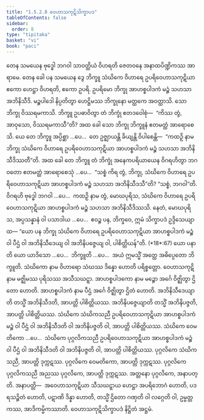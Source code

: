 ```yaml
---
title: "1.5.2.8 ဝေဟာသကုဋိသိက္ခာပဒ"
tableOfContents: false
sidebar:
  order: 8
type: "tipitaka"
basket: "vi"
book: "paci"
---
```



<DynamicBreadcrumb />

<Division number="129" book="paci" e="ch" v="2" p="66">

<Paragraph number="443" book="paci">
တေန သမယေန ဗုဒ္ဓေါ ဘဂဝါ သာဝတ္ထိယံ ဝိဟရတိ ဇေတဝနေ အနာထပိဏ္ဍိကဿ အာရာမေ. တေန ခေါ ပန သမယေန ဒွေ ဘိက္ခူ သံဃိကေ ဝိဟာရေ ဥပရိဝေဟာသကုဋိယာ ဧကော ဟေဋ္ဌာ ဝိဟရတိ, ဧကော ဥပရိ. ဥပရိမော ဘိက္ခု အာဟစ္စပါဒကံ မဉ္စံ သဟသာ အဘိနိသီဒိ. မဉ္စပါဒေါ နိပ္ပတိတွာ ဟေဋ္ဌိမဿ ဘိက္ခုနော မတ္ထကေ အဝတ္ထာသိ. သော ဘိက္ခု ဝိဿရမကာသိ. ဘိက္ခူ ဥပဓာဝိတွာ တံ ဘိက္ခုံ ဧတဒဝေါစုံ—  “ကိဿ တွံ, အာဝုသော, ဝိဿရမကာသီ”တိ? အထ ခေါ သော ဘိက္ခု ဘိက္ခူနံ ဧတမတ္ထံ အာရောစေသိ. ယေ တေ ဘိက္ခူ အပ္ပိစ္ဆာ …ပေ…  တေ ဥဇ္ဈာယန္တိ ခိယျန္တိ ဝိပါစေန္တိ—  “ကထဉှိ နာမ ဘိက္ခု သံဃိကေ ဝိဟာရေ ဥပရိဝေဟာသကုဋိယာ အာဟစ္စပါဒကံ မဉ္စံ သဟသာ အဘိနိသီဒိဿတီ”တိ.
</Paragraph>

<Paragraph number="444" book="paci">
အထ ခေါ တေ ဘိက္ခူ တံ ဘိက္ခုံ အနေကပရိယာယေန ဝိဂရဟိတွာ ဘဂဝတော ဧတမတ္ထံ အာရောစေသုံ …ပေ…  “သစ္စံ ကိရ တွံ, ဘိက္ခု, သံဃိကေ ဝိဟာရေ ဥပရိဝေဟာသကုဋိယာ အာဟစ္စပါဒကံ မဉ္စံ သဟသာ အဘိနိသီဒသီ”တိ? “သစ္စံ, ဘဂဝါ”တိ. ဝိဂရဟိ ဗုဒ္ဓေါ ဘဂဝါ …ပေ…  ကထဉှိ နာမ တွံ, မောဃပုရိသ, သံဃိကေ ဝိဟာရေ ဥပရိဝေဟာသကုဋိယာ အာဟစ္စပါဒကံ မဉ္စံ သဟသာ အဘိနိသီဒိဿသိ. နေတံ, မောဃပုရိသ, အပ္ပသန္နာနံ ဝါ ပသာဒါယ …ပေ…  ဧဝဉ္စ ပန, ဘိက္ခဝေ, ဣမံ သိက္ခာပဒံ ဥဒ္ဒိသေယျာထ—
</Paragraph>

</Division>
<Division number="130" book="paci" e="ch" v="2" p="66">

<Paragraph number="445" book="paci">
<Emphasis>“ယော ပန ဘိက္ခု သံဃိကေ ဝိဟာရေ ဥပရိဝေဟာသကုဋိယာ အာဟစ္စပါဒကံ မဉ္စံ ဝါ ပီဌံ ဝါ အဘိနိသီဒေယျ ဝါ အဘိနိပဇ္ဇေယျ ဝါ, ပါစိတ္တိယန်”</Emphasis>တိ. (*18*:<Emphasis>67</Emphasis>)
</Paragraph>

</Division>
<Division number="131" book="paci" e="ch" v="2" p="67">

<Paragraph number="446" book="paci">
<Emphasis>ယော ပနာ</Emphasis>တိ ယော ယာဒိသော …ပေ…  <Emphasis>ဘိက္ခူ</Emphasis>တိ …ပေ…  အယံ ဣမသ္မိံ အတ္ထေ အဓိပ္ပေတော ဘိက္ခူတိ.
</Paragraph>

<Paragraph number="447" book="paci">
<Emphasis>သံဃိကော</Emphasis> နာမ ဝိဟာရော သံဃဿ ဒိန္နော ဟောတိ ပရိစ္စတ္တော.
</Paragraph>

<Paragraph number="448" book="paci">
<Emphasis>ဝေဟာသကုဋိ</Emphasis> နာမ မဇ္ဈိမဿ ပုရိသဿ အသီသဃဋ္ဋာ.
</Paragraph>

<Paragraph number="449" book="paci">
<Emphasis>အာဟစ္စပါဒကော</Emphasis> နာမ <Emphasis>မဉ္စော</Emphasis> အင်္ဂေ ဝိဇ္ဈိတွာ ဌိတော ဟောတိ.
</Paragraph>

<Paragraph number="450" book="paci">
<Emphasis>အာဟစ္စပါဒကံ</Emphasis> နာမ <Emphasis>ပီဌံ</Emphasis> အင်္ဂေ ဝိဇ္ဈိတွာ ဌိတံ ဟောတိ.
</Paragraph>

<Paragraph number="451" book="paci">
<Emphasis>အဘိနိသီဒေယျာ</Emphasis>တိ တသ္မိံ အဘိနိသီဒတိ, အာပတ္တိ ပါစိတ္တိယဿ.
</Paragraph>

<Paragraph number="452" book="paci">
<Emphasis>အဘိနိပဇ္ဇေယျာ</Emphasis>တိ တသ္မိံ အဘိနိပဇ္ဇတိ, အာပတ္တိ ပါစိတ္တိယဿ.
</Paragraph>

</Division>
<Division number="132" book="paci" e="ch" v="2" p="67">

<Paragraph number="453" book="paci">
သံဃိကေ သံဃိကသညီ ဥပရိဝေဟာသကုဋိယာ အာဟစ္စပါဒကံ မဉ္စံ ဝါ ပီဌံ ဝါ အဘိနိသီဒတိ ဝါ အဘိနိပဇ္ဇတိ ဝါ, အာပတ္တိ ပါစိတ္တိယဿ. သံဃိကေ ဝေမတိကော …ပေ…  သံဃိကေ ပုဂ္ဂလိကသညီ ဥပရိဝေဟာသကုဋိယာ အာဟစ္စပါဒကံ မဉ္စံ ဝါ ပီဌံ ဝါ အဘိနိသီဒတိ ဝါ အဘိနိပဇ္ဇတိ ဝါ, အာပတ္တိ ပါစိတ္တိယဿ.
</Paragraph>

<Paragraph number="454" book="paci">
ပုဂ္ဂလိကေ သံဃိကသညီ, အာပတ္တိ ဒုက္ကဋဿ. ပုဂ္ဂလိကေ ဝေမတိကော, အာပတ္တိ ဒုက္ကဋဿ. ပုဂ္ဂလိကေ ပုဂ္ဂလိကသညီ အညဿ ပုဂ္ဂလိကေ, အာပတ္တိ ဒုက္ကဋဿ. အတ္တနော ပုဂ္ဂလိကေ, အနာပတ္တိ.
</Paragraph>

</Division>
<Division number="133" book="paci" e="ch" v="2" p="67">

<Paragraph number="455" book="paci">
အနာပတ္တိ—  အဝေဟာသကုဋိယာ သီသဃဋ္ဋာယ ဟေဋ္ဌာ အပရိဘောဂံ ဟောတိ, ပဒရသဉ္စိတံ ဟောတိ, ပဋာဏိ ဒိန္နာ ဟောတိ, တသ္မိံ ဌိတော ဂဏှတိ ဝါ လဂ္ဂေတိ ဝါ, ဥမ္မတ္တကဿ, အာဒိကမ္မိကဿာတိ.

</Paragraph>
</Division>

<Paragraph number="456" type="center" book="paci">
ဝေဟာသကုဋိသိက္ခာပဒံ နိဋ္ဌိတံ အဋ္ဌမံ.
</Paragraph>